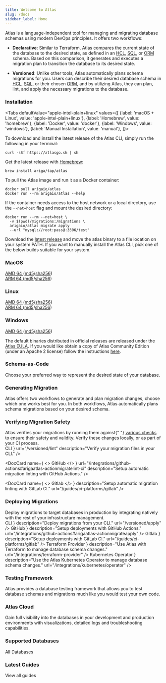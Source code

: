 ```yaml
---
title: Welcome to Atlas
slug: /docs
sidebar_label: Home
---
```




<Layout>

Atlas is a language-independent tool for managing and migrating database schemas using modern DevOps principles. It offers two workflows:

- **Declarative**: Similar to Terraform, Atlas compares the current state of the database to the desired state, as defined in an [HCL](/atlas-schema/hcl), [SQL](/atlas-schema/sql), or [ORM](/atlas-schema/external) schema. Based on this comparison, it generates and executes a migration plan to transition the database to its desired state.

- **Versioned**: Unlike other tools, Atlas automatically plans schema migrations for you. Users can describe their desired database schema in [HCL](/atlas-schema/hcl), [SQL](/atlas-schema/sql), or their chosen [ORM](/atlas-schema/external), and by utilizing Atlas, they can plan, lint, and apply the necessary migrations to the database.

<QuickStart />

### Installation<div className="order-3 justify-self-end col-end-3 lg:col-end-12"/>

<Tabs
    defaultValue="apple-intel-plain+linux"
    values={[
        {label: 'macOS + Linux', value: 'apple-intel-plain+linux'},
        {label: 'Homebrew', value: 'homebrew'},
        {label: 'Docker', value: 'docker'},
        {label: 'Windows', value: 'windows'},
        {label: 'Manual Installation', value: 'manual'},
    ]}>

<TabItem value="apple-intel-plain+linux">

To download and install the latest release of the Atlas CLI, simply run the following in your terminal:

```shell
curl -sSf https://atlasgo.sh | sh
```

</TabItem>
<TabItem value="homebrew">

Get the latest release with [Homebrew](https://brew.sh/):

```shell
brew install ariga/tap/atlas
```

</TabItem>
<TabItem value="docker">

To pull the Atlas image and run it as a Docker container:

```shell
docker pull arigaio/atlas
docker run --rm arigaio/atlas --help
```

If the container needs access to the host network or a local directory, use the `--net=host` flag and mount the desired directory:

```shell
docker run --rm --net=host \
  -v $(pwd)/migrations:/migrations \
  arigaio/atlas migrate apply
  --url "mysql://root:pass@:3306/test"
```

</TabItem>
<TabItem value="windows">
Download the <a href="https://release.ariga.io/atlas/atlas-windows-amd64-latest.exe">latest release</a> and move the atlas binary to a file location on your system PATH.

</TabItem>
<TabItem value="manual">
If you want to manually install the Atlas CLI, pick one of the below builds suitable for your system.

<div className="grid grid-cols-1 lg:grid-cols-3 auto-cols-fr gap-4 mt-4">
<div className="flex flex-col gap-4">
<h3>MacOS</h3>
<Card >
    <div className="flex gap-4 items-center">
        <Icon icon="download.svg" />
        <span className="!text-darkBlue">
        <a href="https://release.ariga.io/atlas/atlas-darwin-amd64-latest" className="!font-mono">AMD 64 </a>
        (<a href="https://release.ariga.io/atlas/atlas-darwin-amd64-latest.md5" className="!font-mono">md5</a>/<a href="https://release.ariga.io/atlas/atlas-darwin-amd64-latest.sha256" className="!font-mono">sha256</a>)
        </span>
    </div>
</Card>
<Card >
    <div className="flex gap-4 items-center">
        <Icon icon="download.svg" />
        <span className="!text-darkBlue">
        <a href="https://release.ariga.io/atlas/atlas-darwin-arm64-latest" className="!font-mono">ARM 64 </a>
        (<a href="https://release.ariga.io/atlas/atlas-darwin-arm64-latest.md5" className="!font-mono">md5</a>/<a href="https://release.ariga.io/atlas/atlas-darwin-arm64-latest.sha256" className="!font-mono">sha256</a>)
        </span>
    </div>
</Card>
</div>
<div className="flex flex-col gap-4">
<h3>Linux</h3>
<Card>
  <div className="flex gap-4 items-center">
    <Icon icon="download.svg" />
        <span className="!text-darkBlue !font-mono">
          <a href="https://release.ariga.io/atlas/atlas-linux-amd64-latest" className="!font-mono">AMD 64 </a>
          (<a href="https://release.ariga.io/atlas/atlas-linux-amd64-latest.md5" className="!font-mono">md5</a>/<a href="https://release.ariga.io/atlas/atlas-linux-amd64-latest.sha256" className="!font-mono">sha256</a>)
        </span>
  </div>
</Card>
<Card >
    <div className="flex gap-4 items-center">
        <Icon icon="download.svg" />
        <span className="!text-darkBlue !font-mono">
          <a href="https://release.ariga.io/atlas/atlas-linux-arm64-latest" className="!font-mono">ARM 64 </a>
          (<a href="https://release.ariga.io/atlas/atlas-linux-arm64-latest.md5" className="!font-mono">md5</a>/<a href="https://release.ariga.io/atlas/atlas-linux-arm64-latest.sha256" className="!font-mono">sha256</a>)
        </span>
    </div>
</Card>
</div>

<div className="flex flex-col gap-4">
<h3>Windows</h3>

<Card >
    <div className="flex gap-4 items-center">
        <Icon icon="download.svg" />
          <span className="!text-darkBlue !font-mono">
            <a href="https://release.ariga.io/atlas/atlas-windows-amd64-latest.exe" className="!font-mono">AMD 64 </a>
            (<a href="https://release.ariga.io/atlas/atlas-windows-amd64-latest.exe.md5" className="!font-mono">md5</a>/<a href="https://release.ariga.io/atlas/atlas-windows-amd64-latest.exe.sha256" className="!font-mono">sha256</a>)
          </span>
    </div>
</Card>
</div>
</div>

</TabItem>
</Tabs>

The default binaries distributed in official releases are released under the [Atlas EULA](https://ariga.io/legal/atlas/eula). If you would like obtain a copy of Atlas Community Edition (under an Apache 2 license) follow the instructions [here](/community-edition).

### Schema-as-Code

<span>Choose your preferred way to represent the desired state of your database.</span>

<div className="grid gap-6 grid-cols-1 lg:grid-cols-3 auto-cols-fr lg:auto-rows-fr mb-12 mt-6">
  <DocCard
    name="SQL"
    icon="docs-sql.svg"
    description="Describe your database schema with native SQL."
    url="/atlas-schema/sql"
  />
  <DocCard
    name="Atlas HCL"
    description="The HCL-based language allows developers to describe database schemas in a declarative manner."
    icon="docs-hcl.svg"
    url="/atlas-schema/hcl"
  />
  <DocCard
    name="ORM"
    description="Represent your database with your ORM."
    icon="docs-orm.svg"
    url="/atlas-schema/external"
  />
</div>

### Generating Migration

<span>
  Atlas offers two workflows to generate and plan migration changes, choose which one works best for
  you. In both workflows, Atlas automatically plans schema migrations based on your desired schema.
</span>

<div className="grid gap-6 grid-cols-1 lg:grid-cols-2 auto-cols-fr lg:auto-rows-fr mb-12 mt-6">
  <DocCard
    name="Declarative Migrations"
    description="Set up a Terraform-like workflow where each migration is calculated as the diff between your desired state and the current state of the database. "
    icon="migration-declarative.svg"
    url="/declarative/apply"
  />
  <DocCard
    name="Versioned Migration"
    description="Set up a migration directory for your project, creating a version-controlled source of truth of your database schema."
    icon="migration-versioned.svg"
    url="/versioned/intro"
  />
</div>

### Verifying Migration Safety

<span>
  Atlas verifies your migrations by running them against{" "}
  <a href="/lint/analyzers">various checks</a> to ensure their safety and validity. Verify these
  changes locally, or as part of your CI process.
</span>

<div className="grid gap-6 grid-cols-1 lg:grid-cols-3 auto-cols-fr lg:auto-rows-fr mb-12 mt-6">
  <DocCard
    name={
      <>
        <Icon icon="sql-icon.svg" className="mr-2" /> CLI
      </>
    }
    url="/versioned/lint"
    description="Verify your migration files in your CLI."
/>

<DocCard
  name={
    <>
      <Icon icon="github-icon.svg" className="mr-2" /> GitHub
    </>
  }
  url="/integrations/github-actions#arigaatlas-actionmigratelint-ci"
  description="Setup automatic migration linting with GitHub Actions."
/>

<DocCard
  name={
    <>
      <Icon icon="gitlab-icon.svg" className="mr-2" /> Gitlab
    </>
  }
  description="Setup automatic migration linting with GitLab CI."
  url="/guides/ci-platforms/gitlab"
/>
</div>

### Deploying Migrations

<span>
  Deploy migrations to target databases in production by integrating natively with the rest of your
  infrastructure management.
</span>

<div className="grid gap-6 grid-cols-1 lg:grid-cols-3 auto-cols-fr auto-rows-fr items-stretch mb-12 mt-6">
  <DocCard
    name={
      <>
        <Icon icon={"sql-icon.svg"} className="mr-2" /> CLI
      </>
    }
    description="Deploy migrations from your CLI."
    url="/versioned/apply"
  />
  <DocCard
    name={
      <>
        <Icon icon={"github-icon.svg"} className="mr-2" /> GitHub
      </>
    }
    description="Setup deployments with GitHub Actions."
    url="/integrations/github-actions#arigaatlas-actionmigrateapply"
  />
  <DocCard
    name={
      <>
        <Icon icon={"gitlab-icon.svg"} className="mr-2" /> Gitlab
      </>
    }
    description="Setup deployments with GitLab CI."
    url="/guides/ci-platforms/gitlab"
  />
  <DocCard
    name={
      <>
        <Icon icon={"terraform-icon.svg"} className="mr-2" /> Terraform Provider
      </>
    }
    description="Use Atlas with Terraform to manage database schema changes."
    url="/integrations/terraform-provider"
  />
  <DocCard
    name={
      <>
        <Icon icon={"kubernetes-icon.svg"} className="mr-2" /> Kubernetes Operator
      </>
    }
    description="Use the Atlas Kubernetes Operator to manage database schema changes."
    url="/integrations/kubernetes/operator"
  />
</div>

### Testing Framework

<span>
  Atlas provides a database testing framework that allows you to test database schemas and migrations much like you
  would test your own code.
</span>

<div className="grid gap-6 grid-cols-1 lg:grid-cols-2 auto-cols-fr lg:auto-rows-fr mb-12 mt-6">
    <DocCard
        name="Schema Test"
        description="Test your database schema using familiar software testing paradigms."
        icon="schema-test.svg"
        url="/testing/schema"
    />
    <DocCard
        name="Migrate Test"
        description="Write tests for schema migrations."
        icon="migrate-test.svg"
        url="/testing/migrate"
    />
</div>


### Atlas Cloud

<span>
  Gain full visibility into the databases in your development and production environments with
  visualizations, detailed logs and troubleshooting capabilities.
</span>

<div className="grid gap-6 grid-cols-1 lg:grid-cols-3 auto-cols-fr lg:auto-rows-fr mb-12 mt-6">
  <DocCard
    name="Getting Started"
    icon="atlas-cloud.svg"
    description="Push your database schema to the Cloud to maintain a single source of truth for database schemas with auto-generated documentation."
    url="/cloud/getting-started"
  />
  <DocCard
    name="Setup CI"
    description="Simulate and analyze changes to catch destructive changes, backward-incompatibility issues, accidental table locks, and constraint violations way before they reach production."
    icon="setup-ci-icon.svg"
    url="/cloud/setup-ci"
  />
  <DocCard
    name="Deployments"
    description="Gain full visibility into the database schema in your production environments with detailed logs and troubleshooting capabilities."
    icon="deployments-icon.svg"
    url="/cloud/deployment"
  />
</div>

<div className="flex justify-between gap-2 items-center">
  <h3 className="!mb-0">Supported Databases</h3>
  <DocLink className="order-3 justify-self-end col-end-3 lg:col-end-12" url="/guides">
    All Databases
  </DocLink>
</div>

<div className="grid grid-cols-3 xl:grid-cols-7 auto-cols-fr auto-rows-fr gap-2 mb-16 xl:mb-12 mt-10">
  <DBCard name="PostgreSQL" icon="postgresql.svg" />
  <DBCard name="MySQL" icon="mysql.svg" />
  <DBCard name="SQLite" icon="sqlite.svg" />
  <DBCard name="MariaDB" icon="mariadb.svg" />
  <DBCard name="SQL Server" icon="sql-server.svg" url="/guides/mssql" />
  <DBCard name="ClickHouse" icon="clickhouse.svg" url="/guides/clickhouse" />
  <DBCard name="Redshift" icon="redshift.svg" isDark={true} url="/guides/redshift">
    <Icon icon="comming-soon-icon.svg" />
  </DBCard>
</div>

<div className="flex justify-between gap-2 items-center">
  <h3 className="!mb-0">Latest Guides</h3>
  <DocLink className="order-3 justify-self-end col-end-3 lg:col-end-12" url="/guides">
    View all guides
  </DocLink>
</div>

<div className="grid grid-cols-1 lg:grid-cols-3 auto-cols-fr auto-rows-fr gap-2 mt-6">
  <GuideCard
    name="Modern Database CI/CD"
    description="Learn about Atlas's modern approach to Database CI/CD"
    url="/guides/modern-database-ci-cd"
  />
  <GuideCard
    name="Migration for SQLAlchemy"
    description="Automatic migration planning for SQLAlchemy applications"
    url="/guides/orms/sqlalchemy"
  />
  <GuideCard
    name="Working with secrets"
    description="Working with sensitive info like database passwords"
    url="/guides/deploying/secrets"
  />
</div>

</Layout>
